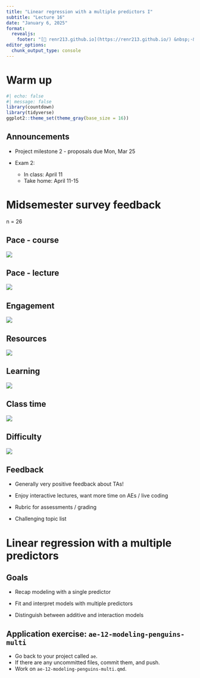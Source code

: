 ```yaml
---
title: "Linear regression with a multiple predictors I"
subtitle: "Lecture 16"
date: "January 6, 2025"
format: 
  revealjs:
    footer: "[🔗 renr213.github.io](https://renr213.github.io/) &nbsp;·&nbsp; [❓ Ask on Ed](https://edstem.org/us/courses/68653)"
editor_options: 
  chunk_output_type: console
---
```


# Warm up

```r
#| echo: false
#| message: false
library(countdown)
library(tidyverse)
ggplot2::theme_set(theme_gray(base_size = 16))
```

## Announcements

-   Project milestone 2 - proposals due Mon, Mar 25

-   Exam 2:

    -   In class: April 11
    -   Take home: April 11-15

# Midsemester survey feedback

n = 26

## Pace - course

![](images/midsemester-survey/plot-pace-engagement-1.png)

## Pace - lecture

![](images/midsemester-survey/plot-pace-engagement-2.png)

## Engagement

![](images/midsemester-survey/plot-pace-engagement-3.png)

## Resources

![](images/midsemester-survey/plot-resources-1.png)

## Learning

![](images/midsemester-survey/plot-resources-2.png)

## Class time

![](images/midsemester-survey/plots-q6-q7-1.png)

## Difficulty

![](images/midsemester-survey/plots-q6-q7-2.png)

## Feedback

-   Generally very positive feedback about TAs!

-   Enjoy interactive lectures, want more time on AEs / live coding

-   Rubric for assessments / grading

-   Challenging topic list

# Linear regression with a multiple predictors

## Goals {.smaller}

-   Recap modeling with a single predictor

-   Fit and interpret models with multiple predictors

-   Distinguish between additive and interaction models

## Application exercise: `ae-12-modeling-penguins-multi` {.smaller}

::: appex
-   Go back to your project called `ae`.
-   If there are any uncommitted files, commit them, and push.
-   Work on `ae-12-modeling-penguins-multi.qmd`.
:::
